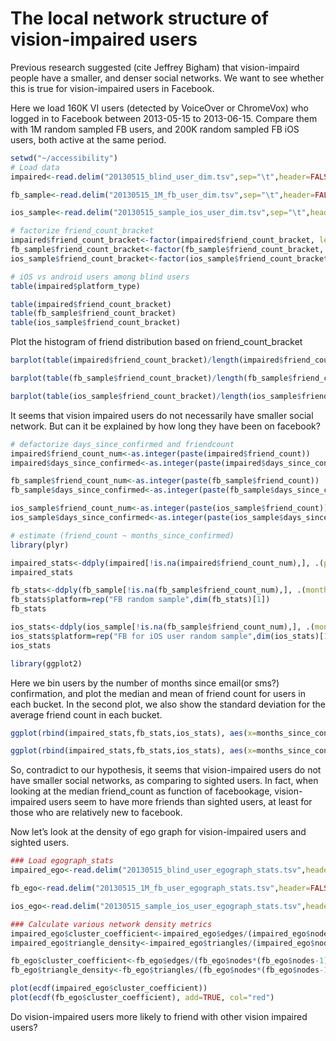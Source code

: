The local network structure of vision-impaired users
========================================================

Previous research suggested (cite Jeffrey Bigham) that vision-impaird people have a smaller, and denser social networks. We want to see whether this is true for vision-impaired users in Facebook.

Here we load 160K VI users (detected by VoiceOver or ChromeVox) who logged in to Facebook between 2013-05-15 to 2013-06-15. Compare them with 1M random sampled FB users, and 200K random sampled FB iOS users, both active at the same period.

```r
setwd("~/accessibility")
# Load data
impaired<-read.delim("20130515_blind_user_dim.tsv",sep="\t",header=FALSE, col.names=c("userid", "platform_type", "accessibility_tech", "source","country", "age", "gender", "facebookage", "political", "current_city_profile", "current_zip_profile", "hometown_geo_country_profile", "country_from_ip", "city_from_ip", "relationshipstatus", "locale", "friend_count", "subscription_count", "subscriber_count", "num_initiated", "days_since_confirmed", "l7", "l28", "web_l7", "web_l28", "mobile_l7", "mobile_l28", "platform_l7", "platform_l28", "age_bracket", "days_since_confirmed_bracket", "friend_count_bracket", "days_since_last_action_bracket", "l28_bracket", "facebook_age_bracket"), fill=TRUE, quote='',comment='')

fb_sample<-read.delim("20130515_1M_fb_user_dim.tsv",sep="\t",header=FALSE,col.names=c("ds","userid","country","age","gender","facebookage","political","current_city_profile", "current_zip_profile", "hometown_geo_country_profile", "country_from_ip", "city_from_ip", "relationshipstatus", "locale", "friend_count", "subscription_count", "subscriber_count", "num_initiated", "days_since_confirmed", "l7", "l28", "web_l7", "web_l28", "mobile_l7", "mobile_l28", "platform_l7", "platform_l28", "age_bracket", "days_since_confirmed_bracket", "friend_count_bracket", "days_since_last_action_bracket", "l28_bracket", "facebook_age_bracket"),fill=TRUE,quote='',comment='')

ios_sample<-read.delim("20130515_sample_ios_user_dim.tsv",sep="\t",header=FALSE,col.names=c("ds","userid","country","age","gender","facebookage","political","current_city_profile", "current_zip_profile", "hometown_geo_country_profile", "country_from_ip", "city_from_ip", "relationshipstatus", "locale", "friend_count", "subscription_count", "subscriber_count", "num_initiated", "days_since_confirmed", "l7", "l28", "web_l7", "web_l28", "mobile_l7", "mobile_l28", "platform_l7", "platform_l28", "age_bracket", "days_since_confirmed_bracket", "friend_count_bracket", "days_since_last_action_bracket", "l28_bracket", "facebook_age_bracket"),fill=TRUE,quote='',comment='')

# factorize friend_count_bracket
impaired$friend_count_bracket<-factor(impaired$friend_count_bracket, levels=c("0-10","11-20","21-30","31-40","41-50","51-100","101-200","201-500","501+"))
fb_sample$friend_count_bracket<-factor(fb_sample$friend_count_bracket, levels=c("0-10","11-20","21-30","31-40","41-50","51-100","101-200","201-500","501+"))
ios_sample$friend_count_bracket<-factor(ios_sample$friend_count_bracket, levels=c("0-10","11-20","21-30","31-40","41-50","51-100","101-200","201-500","501+"))

# iOS vs android users among blind users
table(impaired$platform_type)

```

```r
table(impaired$friend_count_bracket)
table(fb_sample$friend_count_bracket)
table(ios_sample$friend_count_bracket)

```

Plot the histogram of friend distribution based on friend_count_bracket

```r
barplot(table(impaired$friend_count_bracket)/length(impaired$friend_count_bracket)*100,main="blind users",xlab="friend count",ylab="%")

barplot(table(fb_sample$friend_count_bracket)/length(fb_sample$friend_count_bracket)*100,main="1M random fb users",xlab="friend count",ylab="count")

barplot(table(ios_sample$friend_count_bracket)/length(ios_sample$friend_count_bracket)*100,main="200K random ios fb users",xlab="friend count",ylab="count")

```

It seems that vision impaired users do not necessarily have smaller social network. But can it be explained by how long they have been on facebook?

```r
# defactorize days_since_confirmed and friendcount
impaired$friend_count_num<-as.integer(paste(impaired$friend_count))
impaired$days_since_confirmed<-as.integer(paste(impaired$days_since_confirmed))

fb_sample$friend_count_num<-as.integer(paste(fb_sample$friend_count))
fb_sample$days_since_confirmed<-as.integer(paste(fb_sample$days_since_confirmed))

ios_sample$friend_count_num<-as.integer(paste(ios_sample$friend_count))
ios_sample$days_since_confirmed<-as.integer(paste(ios_sample$days_since_confirmed))

# estimate (friend_count ~ months_since_confirmed)
library(plyr)

impaired_stats<-ddply(impaired[!is.na(impaired$friend_count_num),], .(platform=platform_type, months_since_confirmed=floor(days_since_confirmed/30)), summarize, mean=mean(friend_count_num), sd=sd(friend_count_num), median=median(friend_count_num))
impaired_stats

fb_stats<-ddply(fb_sample[!is.na(fb_sample$friend_count_num),], .(months_since_confirmed=floor(days_since_confirmed/30)), summarize, mean=mean(friend_count_num), sd=sd(friend_count_num), median=median(friend_count_num))
fb_stats$platform=rep("FB random sample",dim(fb_stats)[1])
fb_stats

ios_stats<-ddply(ios_sample[!is.na(fb_sample$friend_count_num),], .(months_since_confirmed=floor(days_since_confirmed/30)), summarize, mean=mean(friend_count_num), sd=sd(friend_count_num), median=median(friend_count_num))
ios_stats$platform=rep("FB for iOS user random sample",dim(ios_stats)[1])
ios_stats

library(ggplot2)
```

Here we bin users by the number of months since email(or sms?) confirmation, and plot the median and mean of friend count for users in each bucket. In the second plot, we also show the standard deviation for the average friend count in each bucket.

```r
ggplot(rbind(impaired_stats,fb_stats,ios_stats), aes(x=months_since_confirmed, y=median, color=platform))+geom_line()+ylab("median friend count")+xlim(0,84)+ylim(0,1000)

```

```r
ggplot(rbind(impaired_stats,fb_stats,ios_stats), aes(x=months_since_confirmed, y=mean, color=platform))+ylab("avg. friend count")+geom_errorbar(aes(ymin=mean-sd,ymax=mean+sd),width=.1)+geom_line()+geom_point()+ylim(-500,1500)+xlim(0,84)                                                                                                                                                                                                                    

```

So, contradict to our hypothesis, it seems that vision-impaired users do not have smaller social networks, as comparing to sighted users. In fact, when looking at the median friend_count as function of facebookage, vision-impaired users seem to have more friends than sighted users, at least for those who are relatively new to facebook.

Now let's look at the density of ego graph for vision-impaired users and sighted users.

```r
### Load egograph_stats
impaired_ego<-read.delim("20130515_blind_user_egograph_stats.tsv",header=FALSE, sep="\t", col.names=c("userid","platform_type","accessibility_tech","source","nodes","edges","local_bridges","triangles","connected_components","isolated_nodes","approx_communities","non_communitized_nodes"),fill=TRUE,quote='',comment='')

fb_ego<-read.delim("20130515_1M_fb_user_egograph_stats.tsv",header=FALSE, sep="\t", col.names=c("userid","platform_type","accessibility_tech","source","nodes","edges","local_bridges","triangles","connected_components","isolated_nodes","approx_communities","non_communitized_nodes"),fill=TRUE,quote='',comment='')

ios_ego<-read.delim("20130515_sample_ios_user_egograph_stats.tsv",header=FALSE, sep="\t", col.names=c("userid","platform_type","accessibility_tech","source","nodes","edges","local_bridges","triangles","connected_components","isolated_nodes","approx_communities","non_communitized_nodes"),fill=TRUE,quote='',comment='')

### Calculate various network density metrics
impaired_ego$cluster_coefficient<-impaired_ego$edges/(impaired_ego$nodes*(impaired_ego$nodes-1)/2)
impaired_ego$triangle_density<-impaired_ego$triangles/(impaired_ego$nodes*(impaired_ego$nodes-1)*(impaired_ego$nodes-2)/6)

fb_ego$cluster_coefficient<-fb_ego$edges/(fb_ego$nodes*(fb_ego$nodes-1)/2)
fb_ego$triangle_density<-fb_ego$triangles/(fb_ego$nodes*(fb_ego$nodes-1)*(fb_ego$nodes-2)/6)

```

```r
plot(ecdf(impaired_ego$cluster_coefficient))
plot(ecdf(fb_ego$cluster_coefficient), add=TRUE, col="red")
```

Do vision-impaired users more likely to friend with other vision impaired users?
